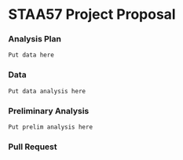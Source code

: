# STAA57 Project Proposal

### Analysis Plan
`Put data here`

### Data
`Put data analysis here`

### Preliminary Analysis
`Put prelim analysis here`

### Pull Request
